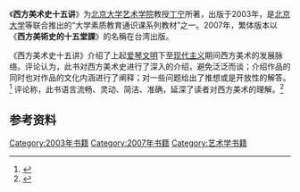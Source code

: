 {{Infobox Book
| name          = 西方美术史十五讲
| title_orig    =
| translator    = 
| image         = [[File:Ding_Ning_Xifangmeishushishiwujiang.jpg|250px]]
| image_caption = 
| author        = [[丁宁|丁宁]]
| illustrator   = 
| cover_artist  = 
| country       = 北京
| language      = 简体中文
| series        = 
| subject       = [[西方美术史|西方美术史]]
| genre         = 
| publisher     = [[北京大学出版社|北京大学出版社]]
| pub_date      = 2003年10月 (第一版)
| media_type    = 印刷品
| pages         = 604
| isbn          = 7-301-06511-6
| oclc          = 
| preceded_by   = 
| followed_by   = 
}}
{{Infobox Book
| name          = 西方美術史的十五堂課
| title_orig    =
| translator    = 
| image         = 
| image_caption = 
| author        = [[丁宁|丁宁]]
| illustrator   = 
| cover_artist  = 
| country       = 台湾
| language      = 繁体中文
| series        = 
| subject       = [[西方美术史|西方美术史]]
| genre         = 
| publisher     = [[五南出版|五南出版]]
| pub_date      = 2007年
| media_type    = 印刷品
| pages         = 530
| isbn          = 9789571148342
| oclc          = 
| preceded_by   = 
| followed_by   = 
}}

《'''西方美术史十五讲'''》为[[北京大学|北京大学]][[北京大学艺术学院|艺术学院]]教授[[丁宁|丁宁]]所著，出版于2003年，是[[北京大学|北京大学]]等联合推出的“大学素质教育通识课系列教材”之一。2007年，繁体版本以《'''西方美術史的十五堂課'''》的名稱在台湾出版。

《西方美术史十五讲》介绍了上起[[爱琴文明|爱琴文明]]下至[[现代主义|现代主义]]期间西方美术的发展脉络。评论认为，此书对西方美术史进行了深入的介绍，避免泛泛而谈；介绍作品的同时也对作品的文化内涵进行了阐释；对一些问题给出了推想或是开放性的解答。<ref>{{cite journal|author=陈闻|title=西方美术史十五讲读后感|journal=美苑|year=2006|issue=1}}</ref> 评论称，此书语言流畅、灵动、简洁、准确，延深了读者对西方美术的理解。<ref>{{cite news|title=美的邀约——谈《西方美术史十五讲》|url=http://www.cflac.org.cn/ysb/2008-10/17/content_14666475.htm|accessdate=2013-06-14|newspaper=中国艺术报|date=2008-10-17}}</ref>

==参考资料==
{{reflist}}

[[Category:2003年书籍|Category:2003年书籍]]
[[Category:2007年书籍|Category:2007年书籍]]
[[Category:艺术学书籍|Category:艺术学书籍]]